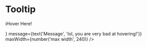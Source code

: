 

<Meta title="Popovers|Tooltip" decorators={[withKnobs]} component={Tooltip} />

# Tooltip

<Story name="Knobs">
  <Tooltip
    trigger={<p>ℹ️Hover Here!</p>}
    message={text('Message', 'lol, you are very bad at hovering!')}
    maxWidth={number('max width', 240)}
  />
</Story>

<Props of={Tooltip} />